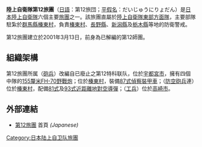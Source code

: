 {{noteTA|G1=Military|G2=单位}}
{{unreferenced|time=2015-09-06T10:29:51+00:00}}
{{Infobox Military Unit
|unit_name= 陸上自衛隊第12旅團
|image= [[File:JGSDF_12th_Brigade.svg|File:JGSDF 12th Brigade.svg]]
|caption= 第12旅團徽章
|dates= 2001年3月13日至今
|country={{flag|Japan}}
|allegiance=
|branch={{flagicon image|Flag of the Japan Self-Defense Forces.svg}}  [[日本陸上自衛隊|日本陸上自衛隊]]
|type= 空中突擊步兵
|role= 國土防衛
|size=[[旅團|旅團]]，約4000人
|command_structure= [[陸上自衛隊東部方面隊|陸上自衛隊東部方面隊]]
|current_commander= 
|garrison= [[榛東村|榛東村]]
|notable_commanders= 
|colonel_of_the_regiment=
|nickname=
|patron=
|motto= 
|colors=
|march=
|mascot=
|anniversaries=
}}
{{japanese|japanese=第12旅団|kana=だいじゅうにりょだん}}
'''陸上自衛隊第12旅團'''（[[日语|日語]]：第12旅団；[[平假名|平假名]]：だいじゅうにりょだん）是[[陸上自衛隊|日本陸上自衛隊]]六個主要[[旅團|旅團]]之一。該旅團直屬於[[陸上自衛隊東部方面隊|陸上自衛隊東部方面隊]]，主要部隊駐紮於[[群馬縣|群馬縣]][[榛東村|榛東村]]，負責[[榛東村|榛東村]]、[[長野縣|長野縣]]、[[新潟縣|新潟縣]]及[[栃木縣|栃木縣]]等地的防衛警戒。

第12旅團建立於2001年3月13日，前身為已解編的第12師團。

== 組織架構 ==
{{columns-list|2|
* {{tsl|ja|相馬原駐屯地||相馬原駐屯地}}（[[群馬縣|群馬縣]][[北群馬郡|北群馬郡]][[榛東村|榛東村]]）
** 旅团司令部及旅部附属队
** {{tsl|ja|第12高射特科中隊||第12高射特科中隊}}
** 第12通信隊
** {{tsl|ja|第12偵察隊||第12偵察隊}}
** {{tsl|ja|第12ヘリコプター隊||第12直升机隊}}（隊部、第2飛行隊）
** 第12後方支援隊（第1整備中隊、第2整備中隊部分）
** 第12化学防護隊
** 第12音乐隊
* {{tsl|ja|高田駐屯地||高田駐屯地}}（[[新潟县|新潟县]][[上越市|上越市]]）
** {{tsl|ja|第2普通科連隊||第2普通科联队}}
* {{tsl|ja|松本駐屯地||松本駐屯地}}（[[长野县|长野县]][[松本市|松本市]]）
** {{tsl|ja|第13普通科連隊||第13普通科联队}}
* {{tsl|ja|新発田駐屯地||新发田駐屯地}}（[[新潟县|新潟县]][[新發田市|新發田市]]）
** {{tsl|ja|第30普通科連隊||第30普通科联队}}
* {{tsl|ja|宇都宮駐屯地||宇都宮駐屯地}}（[[栃木縣|栃木縣]][[宇都宮市|宇都宮市]]）
** {{tsl|ja|第12特科隊||第12特科隊}}
* {{tsl|ja|北宇都宮駐屯地||北宇都宮駐屯地}}（[[栃木縣|栃木縣]][[宇都宮市|宇都宮市]]）
** 第12直升机隊（第1飛行隊）
* {{tsl|ja|新町駐屯地||新町駐屯地}}（[[群馬縣|群馬縣]][[高崎市|高崎市]]）
** 第12後方支援隊（主力）
** 第12施設隊
** 第12反戰車中隊
}}
第12旅團所属{{tsl|ja|第12特科隊||第12特科隊}}（[[炮兵_(日本將棋)|砲兵]]）改編自已廢止之第12特科联队，位於[[宇都宮市|宇都宮市]]，擁有四個中隊的[[155釐米FH-70野戰炮|155釐米FH-70野戰炮]]；{{tsl|ja|第12偵察隊||第12偵察隊}}位於[[榛東村|榛東村]]，裝備[[87式偵察裝甲車|87式偵察裝甲車]]；{{tsl|ja|第12高射特科中隊||第12高射特科中隊}}（[[防空砲|防空砲兵]]連）位於[[榛東村|榛東村]]，配備[[81式|81式]]及[[93式近距離地對空導彈|93式近距離地對空導彈]]；{{tsl|ja|第12設施隊||第12設施隊}}（[[工兵|工兵]]）位於[[高崎市|高崎市]]。

== 外部連結 ==
* [http://www.mod.go.jp/gsdf/eae/12b/ 第12旅團] {{Wayback|url=http://www.mod.go.jp/gsdf/eae/12b/ |date=20070930232112 }}首頁 ''(Japanese)''
{{陸上自衛隊2}}
[[Category:日本陆上自卫队旅團|Category:日本陆上自卫队旅團]]